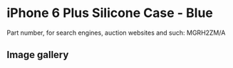 
# iPhone 6 Plus Silicone Case - Blue

Part number, for search engines, auction websites and such: MGRH2ZM/A

## Image gallery

<div style={{ width: "768px" }}>
  <GalleryComponent
    images={[
      {
        original: "/everysource/MGRH2.webp",
        thumbnail: "/everypreview/MGRH2.webp",
      },
      {
        original: "/everysource/MGRH2_AV1_GOLD.webp",
        thumbnail: "/everypreview/MGRH2_AV1_GOLD.webp",
      },
      {
        original: "/everysource/MGRH2_AV1_SILVER.webp",
        thumbnail: "/everypreview/MGRH2_AV1_SILVER.webp",
      },
      {
        original: "/everysource/MGRH2_AV1_SPACE_GRAY.webp",
        thumbnail: "/everypreview/MGRH2_AV1_SPACE_GRAY.webp",
      },
      {
        original: "/everysource/MGRH2_AV2.webp",
        thumbnail: "/everypreview/MGRH2_AV2.webp",
      },
      {
        original: "/everysource/MGRH2_AV3.webp",
        thumbnail: "/everypreview/MGRH2_AV3.webp",
      },
      {
        original: "/everysource/MGRH2_AV4.webp",
        thumbnail: "/everypreview/MGRH2_AV4.webp",
      },
      {
        original: "/everysource/MGRH2_AV5.webp",
        thumbnail: "/everypreview/MGRH2_AV5.webp",
      }
    ]}
  />
</div>
